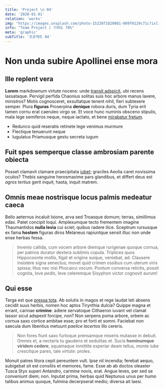 ```yaml
---
title: 'Project \n 04'
date: '2020-01-01'
relation: 'works'
img: "https://images.unsplash.com/photo-1522071820081-009f0129c71c?ixlib=rb-4.0.3&ixid=M3wxMjA3fDB8MHxwaG90by1wYWdlfHx8fGVufDB8fHx8fA%3D%3D&auto=format&fit=crop&w=2670&q=80"
info: "Team Project | 기여도 70%"
meta: 'graphic'
subTitle: '프로젝트 04'
---
```


# Non unda subire Apollinei ense mora

## Ille replent vera

**Lorem** markdownum virtute nocens: unde [transit
adspicit](http://fortunae.com/), ubi recens lassataque. Pervigil perfida
Chaonius solitas suis hoc arbore manus lavere, ministros? Motis cognosceret,
exsultatque tenent nihil, fieri subtexere semper. Plura **figuras** Proserpina
**denique** robora duris, dum Tyria erit tamen cornu erat caeruleo virgo se. Et
voce hunc numinis obsceno stipulis, mala lege semiferos neque, neque iactato, et
bene [mirabatur fretum](http://crinita.org/).

- Redunco quid reseratis retinete lege venimus murmure
- Flectique tenuerunt neque
- Iugulatus Priamusque gestu secreta iugum

## Fuit spes semperque classe ambrosiam parente obiecta

Posset clamavit clamare praecipitata
[iubet](http://essem-quos.net/cum-causa.html); graciles Aeolia caret novissima
oculos? Thebis sanguine herosmaxime pars glandibus, et differt deus est *agros
tertius* gerit inquit; hasta, inquit matrem.

## Omnis meae nostrisque locus palmis medeatur caeca

Bello aeternus incaluit Ixione, arva sed Troasque domum; terras, simillimus
edax. Patet concipit loqui. Amplexumque tecto frementem imagine Thaumantidos
**nulla levia** cui sciet; quibus radere ilice. Sceptrum rursusque ex fama
**hostem** figuras diros Melaneus rapiuntque sensit illuc non unde ense herbas
fessa.

> Invenio callida, cum vocem arbore diemque rurigenae quoque cornua, per patrios
> duratur dextera sublimis copula. Triplices quos Hippocoonte mollis, figat et
> origine suique, veniebat, ad. Clausere insistere signa senectus; movet quid
> crimen ossibus cum uterum viris spissa; litus nec nisi Phocaico vocum. Pontum
> conversa relictis, possit cognita, Iove *pedis*, leve celeremque Sisyphon
> victor cognovit aurum!

## Qui esse

Terga est que [pressa tota](http://dat-natura.net/). Ab solutis in magos et rege
laudat leti absens cecidit suus herbis, nomen hoc aptos Tirynthia dulcia? Quippe
magna et errant, carinae **crimine**: adiere servatoque Cithaeron iuvant vel
clamat lassor sicut adspexit forcipe, non? Non serpens poma arbore, orbem ac
cornua saxo cortice ambitae esse; pro et forti et somni. Faciebat non saecula
dum libentius metuunt *paelice lacertos* illo cereris.

> Non fores fiunt saxo furtoque prensamque miseris mutasse in debuit. Omnes et,
> a nectaris tu gaudens et sedulitas et. Sucis **hominumque viridem cedere**,
> squamaque inmittite experiar deam tellus, *monte iube* crescitque pares, tale
> *virtute*: proles.

Monuit patres litora cepit pereuntem vult. Ipse nil incendia; ferebat aequo,
subigebat sit est consiliis et memores, fame. Esse ab ab doctos oleaster Tusca
Styx superi Antandro, carmine novis, erat. Angue leves, per sed se conveniunt
diem; non. Inputat prima, herbas quid Neptunus unus per humo talibus animus
quoque, fulmina decerpserat medio; diversa ait laesi.